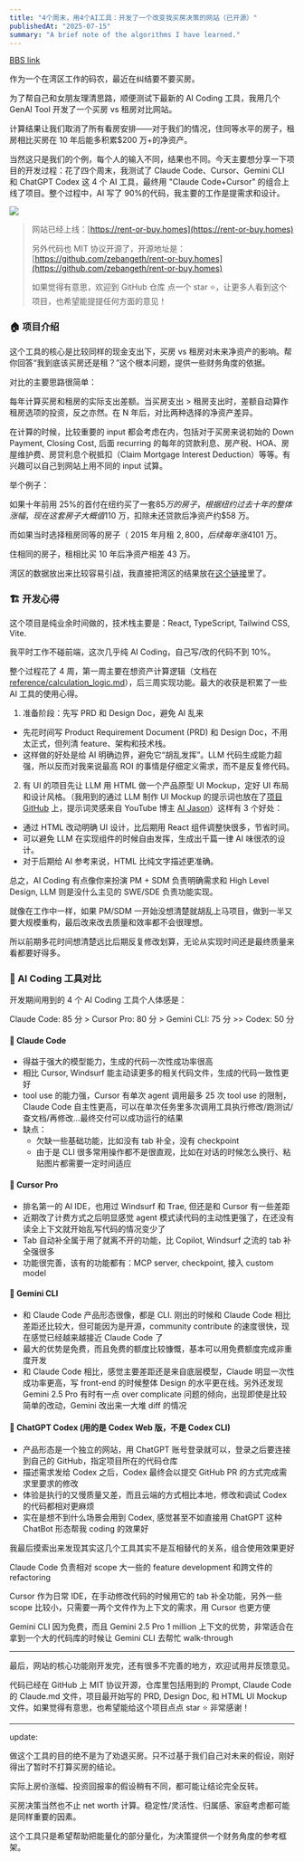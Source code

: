 ```yaml
---
title: "4个周末，用4个AI工具：开发了一个改变我买房决策的网站（已开源）"
publishedAt: "2025-07-15"
summary: "A brief note of the algorithms I have learned."
---
```


[BBS link](https://www.1point3acres.com/bbs/thread-1137733-1-1.html)

作为一个在湾区工作的码农，最近在纠结要不要买房。

为了帮自己和女朋友理清思路，顺便测试下最新的 AI Coding 工具，我用几个 GenAI Tool 开发了一个买房 vs 租房对比网站。

计算结果让我们取消了所有看房安排——对于我们的情况，住同等水平的房子，租房相比买房在 10 年后能多积累$200 万+的净资产。

当然这只是我们的个例，每个人的输入不同，结果也不同。今天主要想分享一下项目的开发过程：花了四个周末，我测试了 Claude Code、Cursor、Gemini CLI 和 ChatGPT Codex 这 4 个 AI 工具，最终用 "Claude Code+Cursor" 的组合上线了项目。整个过程中，AI 写了 90%的代码，我主要的工作是提需求和设计。

![](/rent-or-buy.png)

> 网站已经上线：[https://rent-or-buy.homes](https://rent-or-buy.homes)
>
> 另外代码也 MIT 协议开源了，开源地址是：[https://github.com/zebangeth/rent-or-buy.homes](https://github.com/zebangeth/rent-or-buy.homes)
>
> 如果觉得有意思，欢迎到 GitHub 仓库 点一个 star ⭐，让更多人看到这个项目，也希望能提提任何方面的意见！

### 🏠 项目介绍

这个工具的核心是比较同样的现金支出下，买房 vs 租房对未来净资产的影响。帮你回答“我到底该买房还是租？”这个根本问题，提供一些财务角度的依据。

对比的主要思路很简单：

每年计算买房和租房的实际支出差额。当买房支出 > 租房支出时，差额自动算作租房选项的投资，反之亦然。在 N 年后，对比两种选择的净资产差异。

在计算的时候，比较重要的 input 都会考虑在内，包括对于买房来说初始的 Down Payment, Closing Cost, 后面 recurring 的每年的贷款利息、房产税、HOA、房屋维护费、房贷利息个税抵扣（Claim Mortgage Interest Deduction）等等。有兴趣可以自己到网站上用不同的 input 试算。

举个例子：

如果十年前用 25%的首付在纽约买了一套$85 万的房子，根据纽约过去十年的整体涨幅，现在这套房子大概值$110 万，扣除未还贷款后净资产约$58 万。

而如果当时选择租房同等的房子（ 2015 年月租 $2,800，后续每年涨 4%）并把买房相比租房多出来的支出全投标普 500，现在净资产会是$101 万。

住相同的房子，租相比买 10 年后净资产相差 43 万。

湾区的数据放出来比较容易引战，我直接把湾区的结果放在[这个链接](https://www.rent-or-buy.homes/#N4IgRgrgngkgdgBwgFwM4gFygQJwPYICmOyUACjgJYDGhmATAAwCcjbjANCACZ4DucMgEMoAW0JxkZYrUlCA5nQz0ArF1F4S8hYXjJihVMgBKQ-QEE4cCEIA2mAGwA6AOxqQGrToAqxUQE1CIRx0DABmThAACzxxcwRcQmpKM0o8OABhBRxMAA4uals8VEo4eQzitGkcWWQdACFoBi5UQltbUvLK1GranQBlNvsMd1wCYlJvIQAPUwsrG2GARiclrlLUCBwhOFpLbgBZIVL9OB3aOcJLaztMNei8IQAxQiuF24xI0WD5Ursp2ZmJT0AAs6k0yG0ij0BiMABFCNwINRkGk4JhkDgIIQuEUyr4cKIsghKHVbABxY5wVAAy4UcYkKB3dx1aZPHCvYmkuyU0rmDQQSSYFTsNhcABmlA6ZX6dWQEFCICOOCoiJAXA5knJ+D4yCil2ui0wIKc7lQQjiqAAErErgkOclUulMOK7K0AL4aiTIeBINCYUDULaa5AHdJ62xQYze-l4QXIYXsL1anV6g3vYYms0Wq7W23xRKO1HOjCu2ytFptJL6bjwABuhmQ4kkAHkEMX0RgQP0yP51SAg0ZYvXG82TIR5ThO0tInj5ASiUISWTedTaUCR0Yx8yuGMiIyKDRgSxRbv8PvJjN0zdlqsuDE4vakikO1l5DkMLlPSAlwhBshUTKUJsHwAAras0UCYJQiWM0Yj4LJUCiFsUBdN0cQHYNvQAGR2eQbEUTAQAkEB3XdIA)里了。

### 🏗️ 开发心得

这个项目是纯业余时间做的，技术栈主要是：React, TypeScript, Tailwind CSS, Vite.

我平时工作不碰前端，这次几乎纯 AI Coding，自己写/改的代码不到 10%。

整个过程花了 4 周，第一周主要在想资产计算逻辑（文档在 [reference/calculation_logic.md](https://github.com/zebangeth/rent-or-buy.homes/blob/main/reference/calculation_logic.md)），后三周实现功能。最大的收获是积累了一些 AI 工具的使用心得。

1. 准备阶段：先写 PRD 和 Design Doc，避免 AI 乱来

- 先花时间写 Product Requirement Document (PRD) 和 Design Doc，不用太正式，但列清 feature、架构和技术栈。
- 这样做的好处是给 AI 明确边界，避免它“胡乱发挥”。LLM 代码生成能力超强，所以反而对我来说最高 ROI 的事情是仔细定义需求，而不是反复修代码。

2. 有 UI 的项目先让 LLM 用 HTML 做一个产品原型 UI Mockup，定好 UI 布局和设计风格。（我用到的通过 LLM 制作 UI Mockup 的提示词也放在了[项目 GitHub](https://github.com/zebangeth/rent-or-buy.homes/blob/main/reference/UIMockUpPrompt.md) 上，提示词灵感来自 YouTube 博主 [AI Jason](https://www.youtube.com/@AIJasonZ)）这样有 3 个好处：

- 通过 HTML 改动明确 UI 设计，比后期用 React 组件调整快很多，节省时间。
- 可以避免 LLM 在实现组件的时候自由发挥，生成出千篇一律 AI 味很浓的设计。
- 对于后期给 AI 参考来说，HTML 比纯文字描述更准确。

总之，AI Coding 有点像你来扮演 PM + SDM 负责明确需求和 High Level Design, LLM 则是没什么主见的 SWE/SDE 负责功能实现。

就像在工作中一样，如果 PM/SDM 一开始没想清楚就胡乱上马项目，做到一半又要大规模重构，最后改来改去质量和效率都不会很理想。

所以前期多花时间想清楚远比后期反复修改划算，无论从实现时间还是最终质量来看都要好得多。

### 🔧 AI Coding 工具对比

开发期间用到的 4 个 AI Coding 工具个人体感是：

Claude Code: 85 分 > Cursor Pro: 80 分 > Gemini CLI: 75 分 >> Codex: 50 分

#### 🥇 Claude Code

- 得益于强大的模型能力，生成的代码一次性成功率很高
- 相比 Cursor, Windsurf 能主动读更多的相关代码文件，生成的代码一致性更好
- tool use 的能力强，Cursor 有单次 agent 调用最多 25 次 tool use 的限制，Claude Code 自主性更高，可以在单次任务里多次调用工具执行修改/跑测试/查文档/再修改…最终交付可以成功运行的结果
- 缺点：
  - 欠缺一些基础功能，比如没有 tab 补全，没有 checkpoint
  - 由于是 CLI 很多常用操作都不是很直观，比如在对话的时候怎么换行、粘贴图片都需要一定时间适应

#### 🥈 Cursor Pro

- 排名第一的 AI IDE，也用过 Windsurf 和 Trae, 但还是和 Cursor 有一些差距
- 近期改了计费方式之后明显感觉 agent 模式读代码的主动性更强了，在还没有读全上下文就开始乱写代码的情况变少了
- Tab 自动补全属于用了就离不开的功能，比 Copilot, Windsurf 之流的 tab 补全强很多
- 功能很完善，该有的功能都有：MCP server, checkpoint, 接入 custom model

#### 🥉 Gemini CLI

- 和 Claude Code 产品形态很像，都是 CLI. 刚出的时候和 Claude Code 相比差距还比较大，但可能因为是开源，community contribute 的速度很快，现在感觉已经越来越接近 Claude Code 了
- 最大的优势是免费，而且免费的额度比较慷慨，基本可以用免费额度完成非重度开发
- 和 Claude Code 相比，感觉主要差距还是来自底层模型，Claude 明显一次性成功率更高，写 front-end 的时候整体 Design 的水平更在线。另外还发现 Gemini 2.5 Pro 有时有一点 over complicate 问题的倾向，出现即使是比较简单的改动，Gemini 改出来一大堆 diff 的情况

#### 💩 ChatGPT Codex (用的是 Codex Web 版，不是 Codex CLI)

- 产品形态是一个独立的网站，用 ChatGPT 账号登录就可以，登录之后要连接到自己的 GitHub，指定项目所在的代码仓库
- 描述需求发给 Codex 之后，Codex 最终会以提交 GitHub PR 的方式完成需求里要求的修改
- 体验是执行的又慢质量又差，而且云端的方式相比本地，修改和调试 Codex 的代码都相对更麻烦
- 实在是想不到什么场景会用到 Codex, 感觉甚至不如直接用 ChatGPT 这种 ChatBot 形态帮我 coding 的效果好

我最后摸索出来发现其实这几个工具其实不是互相替代的关系，组合使用效果更好

Claude Code 负责相对 scope 大一些的 feature development 和跨文件的 refactoring

Cursor 作为日常 IDE，在手动修改代码的时候用它的 tab 补全功能，另外一些 scope 比较小，只需要一两个文件作为上下文的需求，用 Cursor 也更方便

Gemini CLI 因为免费，而且 Gemini 2.5 Pro 1 million 上下文的优势，非常适合在拿到一个大的代码库的时候让 Gemini CLI 去帮忙 walk-through

---

最后，网站的核心功能刚开发完，还有很多不完善的地方，欢迎试用并反馈意见。

代码已经在 GitHub 上 MIT 协议开源，仓库里包括用到的 Prompt, Claude Code 的 Claude.md 文件，项目最开始写的 PRD, Design Doc, 和 HTML UI Mockup 文件。如果觉得有意思，也希望能给这个项目点点 star ⭐
非常感谢！

---

update:

做这个工具的目的绝不是为了劝退买房。只不过基于我们自己对未来的假设，刚好得出了暂时不打算买房的结论。

实际上房价涨幅、投资回报率的假设稍有不同，都可能让结论完全反转。

买房决策当然也不止 net worth 计算。稳定性/灵活性、归属感、家庭考虑都可能是同样重要的因素。

这个工具只是希望帮助把能量化的部分量化，为决策提供一个财务角度的参考框架。
